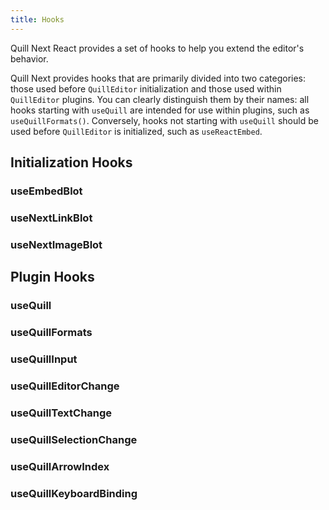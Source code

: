 ```yaml
---
title: Hooks
---
```


Quill Next React provides a set of hooks to help you extend the editor's behavior.

Quill Next provides hooks that are primarily divided into two categories: those used before `QuillEditor`
initialization and those used within `QuillEditor` plugins. You can clearly distinguish them by their names:
all hooks starting with `useQuill` are intended for use within plugins, such as `useQuillFormats()`.
Conversely, hooks not starting with `useQuill` should be used before `QuillEditor` is initialized, such as
`useReactEmbed`.

## Initialization Hooks

### useEmbedBlot

### useNextLinkBlot

### useNextImageBlot

## Plugin Hooks

### useQuill

### useQuillFormats

### useQuillInput

### useQuillEditorChange

### useQuillTextChange

### useQuillSelectionChange

### useQuillArrowIndex

### useQuillKeyboardBinding



